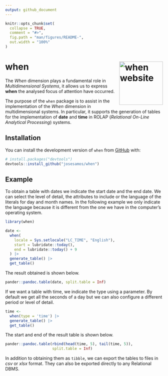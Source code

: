 ```yaml
---
output: github_document
---
```


<!-- README.md is generated from README.Rmd. Please edit that file -->

```r
knitr::opts_chunk$set(
  collapse = TRUE,
  comment = "#>",
  fig.path = "man/figures/README-",
  out.width = "100%"
)
```

# when <a href="https://josesamos.github.io/when/"><img src="man/figures/logo.png" align="right" height="139" alt="when website" /></a>

<!-- badges: start -->

<!-- badges: end -->

The *When* dimension plays a fundamental role in *Multidimensional Systems*, it allows us to express **when** the analysed focus of attention have occurred.

The purpose of the `when` package is to assist in the implementation of the *When* dimension in multidimensional systems. In particular, it supports the generation of tables for the implementation of **date** and **time** in ROLAP (*Relational On-Line Analytical Processing*) systems.

## Installation

You can install the development version of `when` from [GitHub](https://github.com/) with:

``` r
# install.packages("devtools")
devtools::install_github("josesamos/when")
```

## Example

To obtain a table with dates we indicate the start date and the end date. We can select the level of detail, the attributes to include or the language of the literals for day and month names. In the following example we only indicate the language because it is different from the one we have in the computer's operating system.

```r
library(when)

date <-
  when(
    locale = Sys.setlocale("LC_TIME", "English"),
    start = lubridate::today(),
    end = lubridate::today() + 9
  ) |>
  generate_table() |>
  get_table()
```

The result obtained is shown below.

```r
pander::pandoc.table(date, split.table = Inf)
```

If we want a table with time, we indicate the type using a parameter. By default we get all the seconds of a day but we can also configure a different period or level of detail.

```r
time <-
  when(type = 'time') |>
  generate_table() |>
  get_table()
```

The start and end of the result table is shown below.

```r
pander::pandoc.table(rbind(head(time, 5), tail(time, 5)),
                     split.table = Inf)
```

In addition to obtaining them as `tibble`, we can export the tables to files in *csv* or *xlsx* format. They can also be exported directly to any Relational DBMS.
